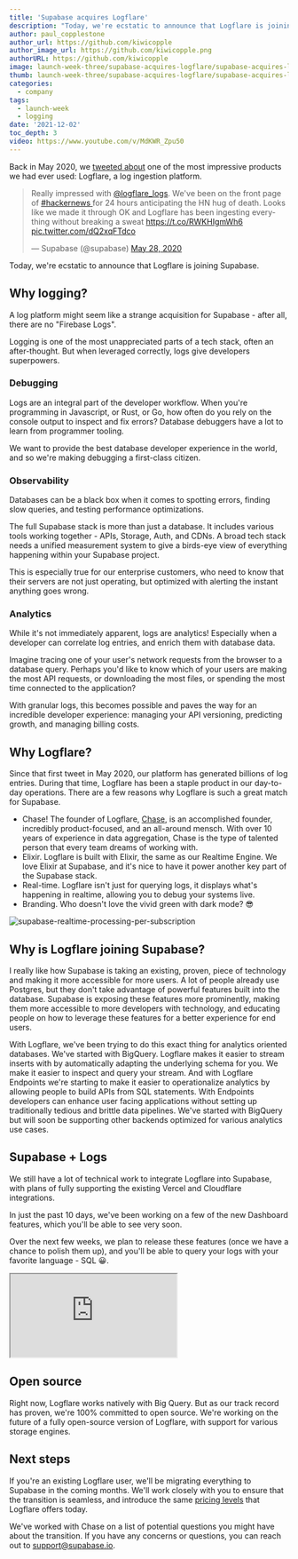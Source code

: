 ```yaml
---
title: 'Supabase acquires Logflare'
description: "Today, we're ecstatic to announce that Logflare is joining Supabase."
author: paul_copplestone
author_url: https://github.com/kiwicopple
author_image_url: https://github.com/kiwicopple.png
authorURL: https://github.com/kiwicopple
image: launch-week-three/supabase-acquires-logflare/supabase-acquires-logflare-og.png
thumb: launch-week-three/supabase-acquires-logflare/supabase-acquires-logflare-thumb.png
categories:
  - company
tags:
  - launch-week
  - logging
date: '2021-12-02'
toc_depth: 3
video: https://www.youtube.com/v/MdKWR_Zpu50
---
```


Back in May 2020, we [tweeted about](https://twitter.com/supabase/status/1265922290237071361?lang=bg) one of the most impressive products we had ever used: Logflare, a log ingestion platform.

<div>
  <blockquote className="twitter-tweet" data-theme="dark">
    <p lang="en" dir="ltr">
      Really impressed with
      <a href="https://twitter.com/logflare_logs?ref_src=twsrc%5Etfw">@logflare_logs</a>. We&#39;ve been
      on the front page of
      <a href="https://twitter.com/hashtag/hackernews?src=hash&amp;ref_src=twsrc%5Etfw">
        #hackernews
      </a>
      for 24 hours anticipating the HN hug of death. Looks like we made it through OK and Logflare has
      been ingesting everything without breaking a sweat <a href="https://t.co/RWKHIgmWh6">
        https://t.co/RWKHIgmWh6
      </a> <a href="https://t.co/dQ2xqFTdco">pic.twitter.com/dQ2xqFTdco</a>
    </p>
    &mdash; Supabase (@supabase) <a href="https://twitter.com/supabase/status/1265922290237071361?ref_src=twsrc%5Etfw">May 28, 2020</a>
  </blockquote>
</div>

Today, we're ecstatic to announce that Logflare is joining Supabase.

## Why logging?

A log platform might seem like a strange acquisition for Supabase - after all, there are no "Firebase Logs".

Logging is one of the most unappreciated parts of a tech stack, often an after-thought. But when leveraged correctly, logs give developers superpowers.

### Debugging

Logs are an integral part of the developer workflow. When you're programming in Javascript, or Rust, or Go, how often do you rely on the console output to inspect and fix errors? Database debuggers have a lot to learn from programmer tooling.

We want to provide the best database developer experience in the world, and so we're making debugging a first-class citizen.

### Observability

Databases can be a black box when it comes to spotting errors, finding slow queries, and testing performance optimizations.

The full Supabase stack is more than just a database. It includes various tools working together - APIs, Storage, Auth, and CDNs. A broad tech stack needs a unified measurement system to give a birds-eye view of everything happening within your Supabase project.

This is especially true for our enterprise customers, who need to know that their servers are not just operating, but optimized with alerting the instant anything goes wrong.

### Analytics

While it's not immediately apparent, logs are analytics! Especially when a developer can correlate log entries, and enrich them with database data.

Imagine tracing one of your user's network requests from the browser to a database query. Perhaps you'd like to know which of your users are making the most API requests, or downloading the most files, or spending the most time connected to the application?

With granular logs, this becomes possible and paves the way for an incredible developer experience: managing your API versioning, predicting growth, and managing billing costs.

## Why Logflare?

Since that first tweet in May 2020, our platform has generated billions of log entries. During that time, Logflare has been a staple product in our day-to-day operations. There are a few reasons why Logflare is such a great match for Supabase.

- Chase! The founder of Logflare, [Chase](https://twitter.com/chasers), is an accomplished founder, incredibly product-focused, and an all-around mensch. With over 10 years of experience in data aggregation, Chase is the type of talented person that every team dreams of working with.
- Elixir. Logflare is built with Elixir, the same as our Realtime Engine. We love Elixir at Supabase, and it's nice to have it power another key part of the Supabase stack.
- Real-time. Logflare isn't just for querying logs, it displays what's happening in realtime, allowing you to debug your systems live.
- Branding. Who doesn't love the vivid green with dark mode? 😎

![supabase-realtime-processing-per-subscription](/images/blog/launch-week-three/supabase-acquires-logflare/logflare-screenshot.png)

## Why is Logflare joining Supabase?

<Quote img="chase-granberry.png" caption="Chase Granberry, Founder of Logflare.">
  <p>
    I really like how Supabase is taking an existing, proven, piece of technology and making it more
    accessible for more users. A lot of people already use Postgres, but they don't take advantage
    of powerful features built into the database. Supabase is exposing these features more
    prominently, making them more accessible to more developers with technology, and educating
    people on how to leverage these features for a better experience for end users.
  </p>
  <p>
    With Logflare, we've been trying to do this exact thing for analytics oriented databases. We've
    started with BigQuery. Logflare makes it easier to stream inserts with by automatically adapting
    the underlying schema for you. We make it easier to inspect and query your stream. And with
    Logflare Endpoints we're starting to make it easier to operationalize analytics by allowing
    people to build APIs from SQL statements. With Endpoints developers can enhance user facing
    applications without setting up traditionally tedious and brittle data pipelines. We've started
    with BigQuery but will soon be supporting other backends optimized for various analytics use
    cases.
  </p>
</Quote>

## Supabase + Logs

We still have a lot of technical work to integrate Logflare into Supabase, with plans of fully supporting the existing Vercel and Cloudflare integrations.

In just the past 10 days, we've been working on a few of the new Dashboard features, which you'll be able to see very soon.

Over the next few weeks, we plan to release these features (once we have a chance to polish them up), and you'll be able to query your logs with your favorite language - SQL 😀.

<div className="video-container">
  <IFrame
    className="w-full video-with-border"
    src="https://www.youtube-nocookie.com/embed/MdKWR_Zpu50"
    frameBorder="1"
    allow="accelerometer; autoplay; clipboard-write; encrypted-media; gyroscope; picture-in-picture"
    allowFullScreen
  ></IFrame>
</div>

## Open source

Right now, Logflare works natively with Big Query. But as our track record has proven, we're 100% committed to open source. We're working on the future of a fully open-source version of Logflare, with support for various storage engines.

## Next steps

If you're an existing Logflare user, we'll be migrating everything to Supabase in the coming months. We'll work closely with you to ensure that the transition is seamless, and introduce the same [pricing levels](https://logflare.app/pricing) that Logflare offers today.

We've worked with Chase on a list of potential questions you might have about the transition. If you have any concerns or questions, you can reach out to support@supabase.io.
